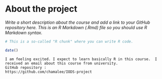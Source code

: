 
# About the project

*Write a short description about the course and add a link to your GitHub repository here. This is an R Markdown (.Rmd) file so you should use R Markdown syntax.*

```r
# This is a so-called "R chunk" where you can write R code.

date()

```

```
I am feeling excited. I expect to learn basically R in this course.  I received an email about this course from university.
GitHub repository : 
https://github.com/chamalee/IODS-project
```